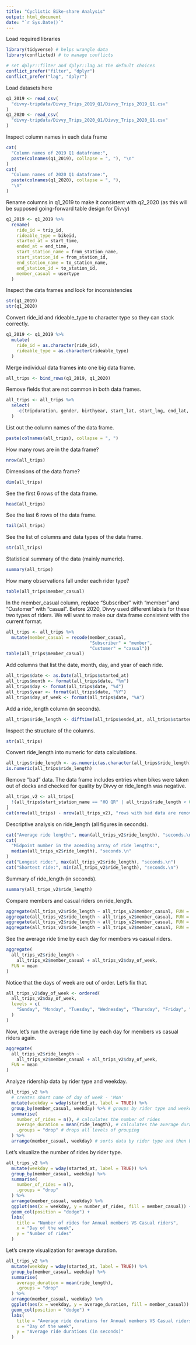 ```yaml
---
title: "Cyclistic Bike-share Analysis"
output: html_document
date: "`r Sys.Date()`"
---
```


Load required libraries
```r
library(tidyverse) # helps wrangle data
library(conflicted) # to manage conflicts

# set dplyr::filter and dplyr::lag as the default choices
conflict_prefer("filter", "dplyr")
conflict_prefer("lag", "dplyr")
```

Load datasets here
```r
q1_2019 <- read_csv(
  "divvy-tripdata/Divvy_Trips_2019_Q1/Divvy_Trips_2019_Q1.csv"
)
q1_2020 <- read_csv(
  "divvy-tripdata/Divvy_Trips_2020_Q1/Divvy_Trips_2020_Q1.csv"
)
```

Inspect column names in each data frame
```r
cat(
  "Column names of 2019 Q1 dataframe:",
  paste(colnames(q1_2019), collapse = ", "), "\n"
)
cat(
  "Column names of 2020 Q1 dataframe:",
  paste(colnames(q1_2020), collapse = ", "),
  "\n"
)
```

Rename columns in q1_2019 to make it consistent with q2_2020 (as this will be supposed going-forward table design for Divvy)
```r
q1_2019 <- q1_2019 %>%
  rename(
    ride_id = trip_id,
    rideable_type = bikeid,
    started_at = start_time,
    ended_at = end_time,
    start_station_name = from_station_name,
    start_station_id = from_station_id,
    end_station_name = to_station_name,
    end_station_id = to_station_id,
    member_casual = usertype
  )
```

Inspect the data frames and look for inconsistencies 
```r
str(q1_2019)
str(q1_2020)
```

Convert ride_id and rideable_type to character type so they can stack correctly.
```r
q1_2019 <- q1_2019 %>%
  mutate(
    ride_id = as.character(ride_id),
    rideable_type = as.character(rideable_type)
  )
```

Merge individual data frames into one big data frame.
```r
all_trips <- bind_rows(q1_2019, q1_2020)
```

Remove fields that are not common in both data frames.
```r
all_trips <- all_trips %>%
  select(
    -c(tripduration, gender, birthyear, start_lat, start_lng, end_lat, end_lng)
  )
```

List out the column names of the data frame.
```r
paste(colnames(all_trips), collapse = ", ")
```

How many rows are in the data frame?
```r
nrow(all_trips)
```

Dimensions of the data frame?
```r
dim(all_trips)
```

See the first 6 rows of the data frame.
```r
head(all_trips)
```

See the last 6 rows of the data frame.
```r
tail(all_trips)
```

See the list of columns and data types of the data frame.
```r
str(all_trips)
```

Statistical summary of the data (mainly numeric).
```r
summary(all_trips)
```

How many observations fall under each rider type?
```r
table(all_trips$member_casual)
```

In the member_casual column, replace "Subscriber" with "member" and "Customer" with "casual". Before 2020, Divvy used different labels for these two types of riders. We will want to make our data frame consistent with the current format.
```r
all_trips <- all_trips %>%
  mutate(member_casual = recode(member_casual,
                                "Subscriber" = "member",
                                "Customer" = "casual"))
table(all_trips$member_casual)
```

Add columns that list the date, month, day, and year of each ride.
```r
all_trips$date <- as.Date(all_trips$started_at)
all_trips$month <- format(all_trips$date, "%m")
all_trips$day <- format(all_trips$date, "%d")
all_trips$year <- format(all_trips$date, "%Y")
all_trips$day_of_week <- format(all_trips$date, "%A")
```

Add a ride_length column (in seconds).
```r
all_trips$ride_length <- difftime(all_trips$ended_at, all_trips$started_at)
```

Inspect the structure of the columns.
```r
str(all_trips)
```

Convert ride_length into numeric for data calculations.
```r
all_trips$ride_length <- as.numeric(as.character(all_trips$ride_length))
is.numeric(all_trips$ride_length)
```

Remove "bad" data. The data frame includes entries when bikes were taken out of docks and checked for quality by Divvy or ride_length was negative.
```r
all_trips_v2 <- all_trips[
  !(all_trips$start_station_name == "HQ QR" | all_trips$ride_length < 0),
]
cat(nrow(all_trips) - nrow(all_trips_v2), "rows with bad data are removed.")
```

Descriptive analysis on ride_length (all figures in seconds).
```r
cat("Average ride length:", mean(all_trips_v2$ride_length), "seconds.\n")
cat(
  "Midpoint number in the acending array of ride lengths:",
  median(all_trips_v2$ride_length), "seconds.\n"
)
cat("Longest ride:", max(all_trips_v2$ride_length), "seconds.\n")
cat("Shortest ride:", min(all_trips_v2$ride_length), "seconds.\n")
```

Summary of ride_length (in seconds).
```r
summary(all_trips_v2$ride_length)
```

Compare members and casual riders on ride_length.
```r
aggregate(all_trips_v2$ride_length ~ all_trips_v2$member_casual, FUN = mean)
aggregate(all_trips_v2$ride_length ~ all_trips_v2$member_casual, FUN = median)
aggregate(all_trips_v2$ride_length ~ all_trips_v2$member_casual, FUN = max)
aggregate(all_trips_v2$ride_length ~ all_trips_v2$member_casual, FUN = min)
```

See the average ride time by each day for members vs casual riders.
```r
aggregate(
  all_trips_v2$ride_length ~
    all_trips_v2$member_casual + all_trips_v2$day_of_week,
  FUN = mean
)
```

Notice that the days of week are out of order. Let's fix that.
```r
all_trips_v2$day_of_week <- ordered(
  all_trips_v2$day_of_week,
  levels = c(
    "Sunday", "Monday", "Tuesday", "Wednesday", "Thursday", "Friday", "Saturday"
  )
)
```

Now, let's run the average ride time by each day for members vs casual riders again.
```r
aggregate(
  all_trips_v2$ride_length ~
    all_trips_v2$member_casual + all_trips_v2$day_of_week,
  FUN = mean
)
```

Analyze ridership data by rider type and weekday.
```r
all_trips_v2 %>%
  # creates short name of day of week - 'Mon'
  mutate(weekday = wday(started_at, label = TRUE)) %>%
  group_by(member_casual, weekday) %>% # groups by rider type and weekday
  summarise(
    number_of_rides = n(), # calculates the number of rides
    average_duration = mean(ride_length), # calculates the average duration
    .groups = "drop" # drops all levels of grouping
  ) %>%
  arrange(member_casual, weekday) # sorts data by rider type and then by wekday
```

Let's visualize the number of rides by rider type.
```r
all_trips_v2 %>%
  mutate(weekday = wday(started_at, label = TRUE)) %>%
  group_by(member_casual, weekday) %>%
  summarise(
    number_of_rides = n(),
    .groups = "drop"
  ) %>%
  arrange(member_casual, weekday) %>%
  ggplot(aes(x = weekday, y = number_of_rides, fill = member_casual)) +
  geom_col(position = "dodge") +
  labs(
    title = "Number of rides for Annual members VS Casual riders",
    x = "Day of the week",
    y = "Number of rides"
  )
```

Let's create visualization for average duration.
```r
all_trips_v2 %>%
  mutate(weekday = wday(started_at, label = TRUE)) %>%
  group_by(member_casual, weekday) %>%
  summarise(
    average_duration = mean(ride_length),
    .groups = "drop"
  ) %>%
  arrange(member_casual, weekday) %>%
  ggplot(aes(x = weekday, y = average_duration, fill = member_casual)) +
  geom_col(position = "dodge") +
  labs(
    title = "Average ride durations for Annual members VS Casual riders",
    x = "Day of the week",
    y = "Average ride durations (in seconds)"
  )
```



































